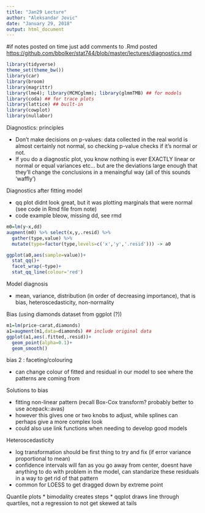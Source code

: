 ```yaml
---
title: "Jan29 Lecture"
author: "Aleksandar Jovic"
date: "January 29, 2018"
output: html_document
---
```


#if notes posted on time just add comments to .Rmd posted
<https://github.com/bbolker/stat744/blob/master/lectures/diagnostics.rmd>

```r
library(tidyverse)
theme_set(theme_bw())
library(car)
library(broom)
library(magrittr)
library(lme4); library(MCMCglmm); library(glmmTMB) ## for models
library(coda) ## for trace plots
library(lattice) ## built-in
library(cowplot)
library(nullabor)
```
Diagnostics: principles

* Don't make decisions on p-values: data collected in the real world is almost certainly not normal, so checking p-value checks if it's normal or not.
* If you do a diagnostic plot, you know nothing is ever EXACTLY linear or normal or equal variances etc... but are the deviations large enough that they'll change the conclusions in a menaingful way (all of this sounds 'waffly')

Diagnostics after fitting model

* qq plot didnt look great, but it was plotting marginals that were normal (see code in Rmd file from note)
* code example bleow, missing dd, see rmd

```r
m0=lm(y~x,dd)
augment(m0) %>% select(x,y,.resid) %>%
  gather(type,value) %>%
  mutate(type=factor(type,levels=c('x','y','.resid'))) -> a0

ggplot(a0,aes(sample=value))+
  stat_qq()+
  facet_wrap(~type)+
  stat_qq_line(colour='red')
```

Model diagnosis

* mean, variance, distribution (in order of decreasing importance), that is bias, heteroscedasticity, non-normality


Bias (using diamonds dataset from ggplot (?))

```r
m1=lm(price~carat,diamonds)
a1=augment(m1,data=diamonds) ## include original data
ggplot(a1,aes(.fitted,.resid))+
  geom_point(alpha=0.1)+
  geom_smooth()
```

bias 2 : faceting/colouring

* can change colour of fitted and residual in our model to see where the patterns are coming from

Solutions to bias

* fitting non-linear pattern (recall Box-Cox transform? probably better to use acepack::avas)
* however this gives one or two knobs to adjust, while splines can perhaps give a more complex look
* could also use link functions when needing to develop good models

Heteroscedasticity

* log transformation should be first thing to try and fix (if error variance proportional to mean)
* confidence intervals will fan as you go away from center, doesnt have anything to do with problem in the model, can standarize these residuals in a way to get rid of that pattern
* common for LOESS to get dragged down by extreme point

Quantile plots
* bimodality creates steps
* qqplot draws line through quartiles, not a regression to not get skewed at tails